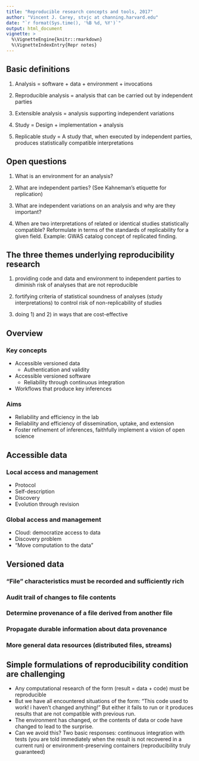 ```yaml
---
title: "Reproducible research concepts and tools, 2017"
author: "Vincent J. Carey, stvjc at channing.harvard.edu"
date: "`r format(Sys.time(), '%B %d, %Y')`"
output: html_document
vignette: >
  %\VignetteEngine{knitr::rmarkdown}
  %\VignetteIndexEntry{Repr notes}
---
```


## Basic definitions

1) Analysis = software + data + environment + invocations

2) Reproducible analysis = analysis that can be carried out by independent parties

3) Extensible analysis = analysis supporting independent variations

4) Study = Design + implementation + analysis

5) Replicable study = A study that, when executed by independent parties,
produces statistically compatible interpretations

## Open questions

1) What is an environment for an analysis?

2) What are independent parties? (See Kahneman's etiquette for replication)

3) What are independent variations on an analysis and why are they important?

4) When are two interpretations of related or identical studies statistically compatible?  Reformulate in terms of the standards of replicability for a given field.  Example: GWAS catalog concept of replicated finding.


## The three themes underlying reproducibility research

1) providing code and data and environment to independent parties
to diminish risk of analyses that are not reproducible

2) fortifying criteria of statistical soundness of analyses (study interpretations) to control risk of non-replicability of studies

3) doing 1) and 2) in ways that are cost-effective



## Overview
### Key concepts
- Accessible versioned data
    - Authentication and validity
- Accessible versioned software
    - Reliability through continuous integration
- Workflows that produce key inferences

### Aims
- Reliability and efficiency in the lab
- Reliability and efficiency of dissemination, uptake, and extension
- Foster refinement of inferences, faithfully implement a vision of open science

## Accessible data
### Local access and management
- Protocol
- Self-description
- Discovery
- Evolution through revision

### Global access and management
- Cloud: democratize access to data
- Discovery problem
- "Move computation to the data"

## Versioned data
### "File" characteristics must be recorded and sufficiently rich
### Audit trail of changes to file contents
### Determine provenance of a file derived from another file
### Propagate durable information about data provenance
### More general data resources (distributed files, streams)

## Simple formulations of reproducibility condition are challenging
- Any computational research of the form (result = data + code) must
be reproducible
- But we have all encountered situations of the form: "This code used
to work!  i haven't changed anything!"  But either it fails to run or
it produces results that are not compatible with previous run.
- The environment has changed, or the contents of data or code have changed
to lead to the surprise.
- Can we avoid this?  Two basic responses: continuous integration with tests (you are told
immediately when the result is not recovered in a current run) or environment-preserving
containers (reproducibility truly guaranteed)

